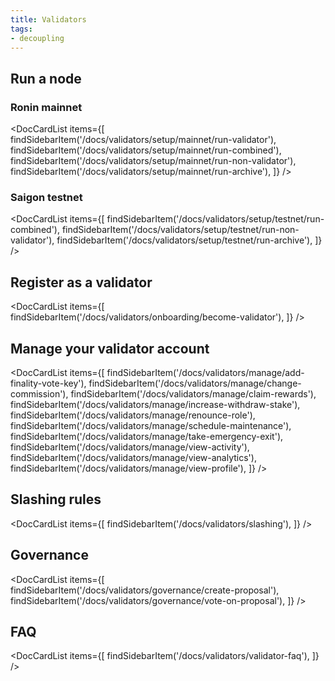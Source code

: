 ```yaml
---
title: Validators
tags:
- decoupling
---
```



## Run a node

### Ronin mainnet

<DocCardList items={[
    findSidebarItem('/docs/validators/setup/mainnet/run-validator'),
    findSidebarItem('/docs/validators/setup/mainnet/run-combined'),
    findSidebarItem('/docs/validators/setup/mainnet/run-non-validator'),
    findSidebarItem('/docs/validators/setup/mainnet/run-archive'),
    ]} />

### Saigon testnet

<DocCardList items={[
    findSidebarItem('/docs/validators/setup/testnet/run-combined'),
    findSidebarItem('/docs/validators/setup/testnet/run-non-validator'),
    findSidebarItem('/docs/validators/setup/testnet/run-archive'),
    ]} />

## Register as a validator

<DocCardList items={[
    findSidebarItem('/docs/validators/onboarding/become-validator'),
    ]} />

## Manage your validator account

<DocCardList items={[
    findSidebarItem('/docs/validators/manage/add-finality-vote-key'),
    findSidebarItem('/docs/validators/manage/change-commission'),
    findSidebarItem('/docs/validators/manage/claim-rewards'),
    findSidebarItem('/docs/validators/manage/increase-withdraw-stake'),
    findSidebarItem('/docs/validators/manage/renounce-role'),
    findSidebarItem('/docs/validators/manage/schedule-maintenance'),
    findSidebarItem('/docs/validators/manage/take-emergency-exit'),
    findSidebarItem('/docs/validators/manage/view-activity'),
    findSidebarItem('/docs/validators/manage/view-analytics'),
    findSidebarItem('/docs/validators/manage/view-profile'),
    ]} />

## Slashing rules

<DocCardList items={[
    findSidebarItem('/docs/validators/slashing'),
    ]} />

## Governance

<DocCardList items={[
    findSidebarItem('/docs/validators/governance/create-proposal'),
    findSidebarItem('/docs/validators/governance/vote-on-proposal'),
    ]} />

## FAQ

<DocCardList items={[
    findSidebarItem('/docs/validators/validator-faq'),
    ]} />
